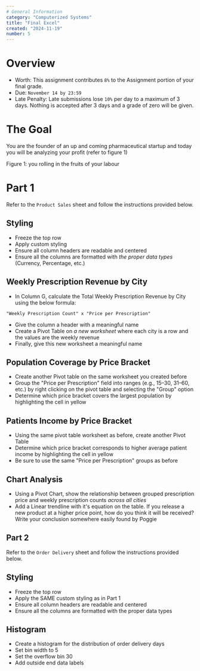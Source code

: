 ```yaml
---
# General Information
category: "Computerized Systems"
title: "Final Excel"
created: "2024-11-19"
number: 5
---
```


# Overview

- Worth: This assignment contributes `8%` to the Assignment portion of your final grade.
- Due: `November 14 by 23:59`
- Late Penalty: Late submissions lose `10%` per day to a maximum of 3 days. Nothing is accepted after 3 days and a grade of zero will be given.

# The Goal

You are the founder of an up and coming pharmaceutical startup and today you will be analyzing your profit (refer to figure 1)

Figure 1: you rolling in the fruits of your labour

# Part 1

Refer to the `Product Sales` sheet and follow the instructions provided below.

## Styling

- Freeze the top row
- Apply custom styling
- Ensure all column headers are readable and centered
- Ensure all the columns are formatted with _the proper data types_ (Currency, Percentage, etc.)

## Weekly Prescription Revenue by City

- In Column G, calculate the Total Weekly Prescription Revenue by City using the below formula:

```text
"Weekly Prescription Count" x "Price per Prescription"
```

- Give the column a header with a meaningful name
- Create a Pivot Table on _a new worksheet_ where each city is a row and the values are the weekly revenue
- Finally, give this new worksheet a meaningful name

## Population Coverage by Price Bracket

- Create another Pivot table on the same worksheet you created before
- Group the "Price per Prescription" field into ranges (e.g., $15–$30, $31–$60, etc.) by right clicking on the pivot table and selecting the "Group" option
- Determine which price bracket covers the largest population by highlighting the cell in yellow

## Patients Income by Price Bracket

- Using the same pivot table worksheet as before, create another Pivot Table
- Determine which price bracket corresponds to higher average patient income by highlighting the cell in yellow
- Be sure to use the same "Price per Prescription" groups as before

## Chart Analysis

- Using a Pivot Chart, show the relationship between grouped prescription price and weekly prescription counts _across all cities_
- Add a Linear trendline with it's equation on the table. If you release a new product at a higher price point, how do you think it will be received? Write your conclusion somewhere easily found by Poggie

## Part 2

Refer to the `Order Delivery` sheet and follow the instructions provided below.

## Styling

- Freeze the top row
- Apply the SAME custom styling as in Part 1
- Ensure all column headers are readable and centered
- Ensure all the columns are formatted with the proper data types

## Histogram

- Create a histogram for the distribution of order delivery days
- Set bin width to 5
- Set the overflow bin 30
- Add outside end data labels
